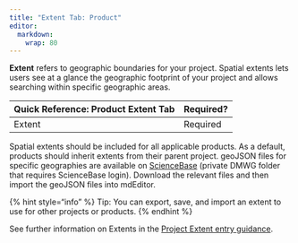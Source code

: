 ```yaml
---
title: "Extent Tab: Product"
editor: 
  markdown: 
    wrap: 80
---
```


**Extent** refers to geographic boundaries for your project. Spatial extents lets users see at a glance the geographic footprint of your project and allows searching within specific geographic areas.

| Quick Reference: Product Extent Tab | Required? |
| :--- | :--- |
| Extent | Required |

Spatial extents should be included for all applicable products. As a default, products should inherit extents from their parent project. geoJSON files for specific geographies are available on [ScienceBase](https://www.sciencebase.gov/catalog/item/5bd7c96fe4b0b3fc5ce82d44) \(private DMWG folder that requires ScienceBase login\). Download the relevant files and then import the geoJSON files into mdEditor.

{% hint style="info" %}
Tip: You can export, save, and import an extent to use for other projects or products.
{% endhint %}

See further information on Extents in the [Project Extent entry guidance](https://github.com/tpatterson1996/lcc-metadata-manual/tree/287090b07635d0e76a714278ce1f6c4aac3594cc/record/main/extent-tab.html).

